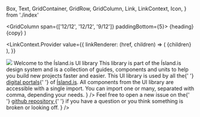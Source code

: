 
  Box,
  Text,
  GridContainer,
  GridRow,
  GridColumn,
  Link,
  LinkContext,
  Icon,
} from './index'

  <GridColumn span={['12/12', '12/12', '9/12']} paddingBottom={5}>
    <Box display="flex" alignItems="center" marginBottom={2}>
      <Icon type="outline" icon={icon} />
      <Box paddingLeft={1}>
        <Text variant="h3" as="h3">
          {heading}
        </Text>
      </Box>
    </Box>
    <Text>{copy}</Text>
  </GridColumn>
)

<Meta title="Welcome" />

<LinkContext.Provider
  value={{
    linkRenderer: (href, children) => (
      <Link
        href={href}
        color="blue600"
        underline="normal"
        rel="noopener noreferrer"
        target="_blank"
      >
        <Text as="span" fontWeight="semiBold">
          {children}
        </Text>
      </Link>
    ),
  }}
>
  <GridContainer id="page-welcome">
    <GridRow>
      <GridColumn
        paddingTop={[0, 0, 6]}
        paddingBottom={2}
        span={['12/12', '12/12', '9/12']}
      >
        <img src={Cover} />
      </GridColumn>
      <GridColumn span={['12/12', '12/12', '9/12']}>
        <Text variant="h1" as="h1" paddingBottom={2}>
          Welcome to the Ísland.is UI library
        </Text>
        <Text>
          This library is part of the Ísland.is design system and is a
          collection of guides, components and units to help you build new
          projects faster and easier.
        </Text>
        <Text paddingTop={2}>
          This UI library is used by all the{' '}
          <a href="https://github.com/island-is/island.is">digital portals</a>{' '}
          of <a href="https://island.is/">Ísland.is</a>.
        </Text>
      </GridColumn>
    </GridRow>
    <Box marginTop={[4, 4, 6]} marginBottom={3}>
      <GridRow>
        <Item
          icon="reader"
          heading="Purpose"
          copy={`The goal of the UI library is to have a unified library of
            components than can be reused between the many Ísland.is projects.
            It will ensure consistency in the look and feel, accessibility and
            user experience.`}
        />
        <Item
          icon="informationCircle"
          heading="Usage"
          copy={
            <>
              All components from the UI library are accessible with a single
              import. You can import one or many, separated with comma,
              depending your needs.
              <Source
                language="tsx"
                code={dedent`import { Box } from '@island.is/island-ui/core'`}
              />
            </>
          }
        />
        <Item
          icon="warning"
          heading="Issues and questions"
          copy={
            <>
              Feel free to open a new issue on the{' '}
              <a href="https://github.com/island-is/island.is/issues">
                github repository
              </a>{' '}
              if you have a question or you think something is broken or looking
              off.
            </>
          }
        />
      </GridRow>
    </Box>
  </GridContainer>
</LinkContext.Provider>
